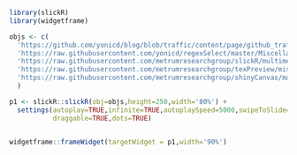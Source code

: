 ```r
library(slickR)
library(widgetframe)
```

```r
objs <- c(
  'https://github.com/yonicd/blog/blob/traffic/content/page/github_traffic_files/figure-html/plot-1.png?raw=true',
  'https://raw.githubusercontent.com/yonicd/regexSelect/master/Miscellaneous/gifs/regexSelectPlot.gif',
  'https://raw.githubusercontent.com/metrumresearchgroup/slickR/multimedia/Multimedia/slickRnestingWidgets.gif',
  'https://raw.githubusercontent.com/metrumresearchgroup/texPreview/misc/Multimedia/texPreviewPanZoom.gif',
  'https://raw.githubusercontent.com/metrumresearchgroup/shinyCanvas/master/gifs/plotSize.gif'
  )

p1 <- slickR::slickR(obj=objs,height=250,width='80%') + 
  settings(autoplay=TRUE,infinite=TRUE,autoplaySpeed=5000,swipeToSlide=TRUE,
           draggable=TRUE,dots=TRUE)


widgetframe::frameWidget(targetWidget = p1,width='90%')
```